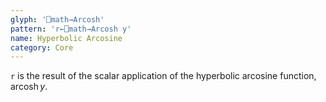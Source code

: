 ```yaml
---
glyph: '⎕math→Arcosh'
pattern: 'r←⎕math→Arcosh y'
name: Hyperbolic Arcosine
category: Core
---
```


`r` is the result of the scalar application of the hyperbolic arcosine function, $\operatorname{arcosh} y$.